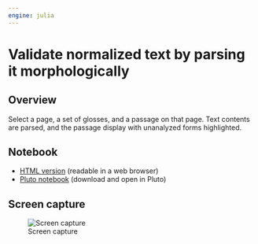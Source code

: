 ```yaml
---
engine: julia
---
```



# Validate normalized text by parsing it morphologically



## Overview

Select a page, a set of glosses, and a passage on that page. Text contents are parsed, and the passage display with unanalyzed forms highlighted.


## Notebook

- [HTML version](./glosses-morphology.html) (readable in a web browser)
- [Pluto notebook](https://raw.githubusercontent.com/neelsmith/complutensian-texts/refs/heads/main/pluto/morphology/glosses-morphology.jl) (download and open in Pluto)


## Screen capture

![Screen capture](./passage-morphology.png)